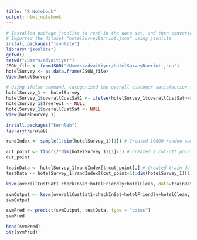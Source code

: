 ```yaml
---
title: "R Notebook"
output: html_notebook
---
```


```r
# Installed package jsonlite to read-in the data set, and then converted to data frame
# Imported the dataset "hotelSurveyBarriot.json" using jsonlite
install.packages("jsonlite")
library("jsonlite")
getwd()
setwd("/Users/advaitiyer")
JSON_file <- fromJSON("/Users/advaitiyer/hotelSurveyBarriot.json")
hotelSurvey <- as.data.frame(JSON_file)
View(hotelSurvey)
```

```r
# Using ifelse command, categorized the overall customer satisfaction to Happy (>=8) and Not Happy (<8). Removed the original Overall Customer Satisfaction from the dataset.
hotelSurvey_1 <- hotelSurvey
hotelSurvey_1$overallCustSat1 <- ifelse(hotelSurvey_1$overallCustSat>=8, "Happy", "Not Happy")
hotelSurvey_1$freeText <- NULL
hotelSurvey_1$overallCustSat <- NULL
View(hotelSurvey_1)
```

```r
install.packages("kernlab")
library(kernlab)

randIndex <- sample(1:dim(hotelSurvey_1)[1]) # Created 10000 random samples of the dataset

cut_point <- floor(2*dim(hotelSurvey_1)[1]/3) # Created a cut-off point at the 2/3rd observation of the dataset
cut_point

trainData <- hotelSurvey_1[randIndex[1:cut_point],] # Created train dataset using randomized set of indices created in the randIndex, selecting the first 1/3rd observations.
testData <- hotelSurvey_1[randIndex[(cut_point+1):dim(hotelSurvey_1)[1]],] # Created test dataset using randomized set of indices created in the randIndex, selecting the last 2/3rd observations.

ksvm(overallCustSat1~checkInSat+hotelFriendly+hotelClean, data=trainData, kernel= "rbfdot", kpar="automatic",C=5,cross=3,prob.model=TRUE)

```

```r
svmOutput <- ksvm(overallCustSat1~checkInSat+hotelFriendly+hotelClean, data=trainData, kernel= "rbfdot", kpar="automatic",C=5,cross=3,prob.model=TRUE)
svmOutput

svmPred <- predict(svmOutput, testData, type = "votes")
svmPred

head(svmPred)
str(svmPred)
```
